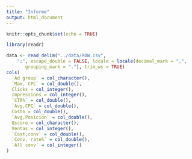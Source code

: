 ```yaml
---
title: "Informe"
output: html_document
---
```


```r
knitr::opts_chunk$set(echo = TRUE)
```

```r
library(readr)

data <- read_delim("../data/ROW.csv", 
    ";", escape_double = FALSE, locale = locale(decimal_mark = ",", 
       grouping_mark = "."), trim_ws = TRUE)
cols(
  `Ad group` = col_character(),
  `Max, CPC` = col_double(),
  Clicks = col_integer(),
  Impressions = col_integer(),
  `CTR%` = col_double(),
  `Avg,CPC` = col_double(),
  Costo = col_double(),
  `Avg,Posicion` = col_double(),
  Qscore = col_character(),
  Ventas = col_integer(),
  `Cost,conv` = col_double(),
  `Conv, rate%` = col_double(),
  `All conv` = col_integer()
)
```